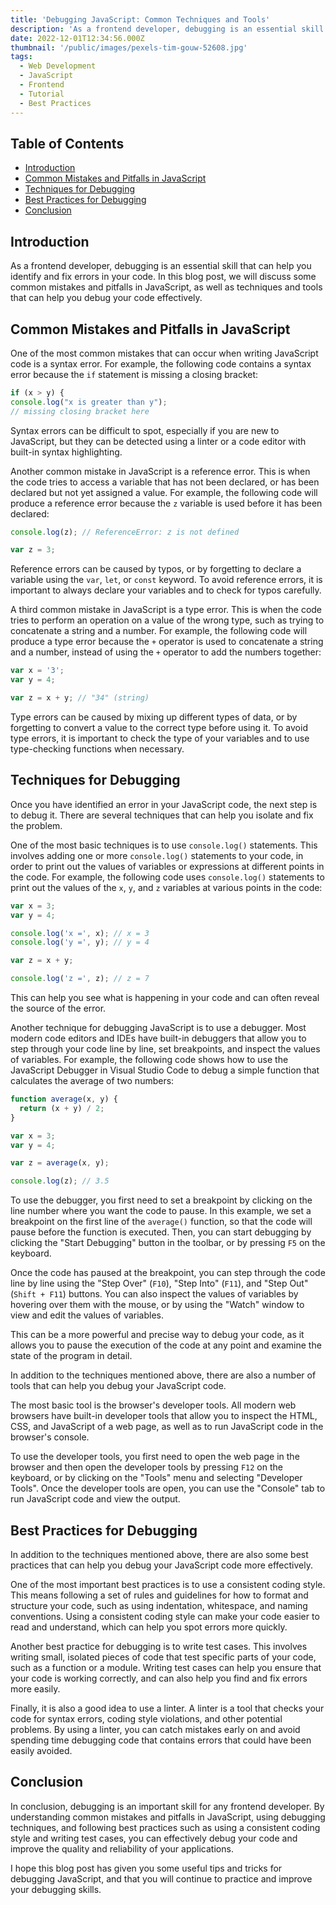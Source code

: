 ```yaml
---
title: 'Debugging JavaScript: Common Techniques and Tools'
description: 'As a frontend developer, debugging is an essential skill that can help you identify and fix errors in your code. In this blog post, we will discuss some common mistakes and pitfalls in JavaScript, as well as techniques and tools that can help you debug your code effectively.'
date: 2022-12-01T12:34:56.000Z
thumbnail: '/public/images/pexels-tim-gouw-52608.jpg'
tags:
  - Web Development
  - JavaScript
  - Frontend
  - Tutorial
  - Best Practices
---
```


## Table of Contents

- [Introduction](#introduction)
- [Common Mistakes and Pitfalls in JavaScript](#common-mistakes-and-pitfalls-in-javascript)
- [Techniques for Debugging](#techniques-for-debugging)
- [Best Practices for Debugging](#best-practices-for-debugging)
- [Conclusion](#conclusion)

## Introduction

As a frontend developer, debugging is an essential skill that can help you identify and fix errors in your code. In this blog post, we will discuss some common mistakes and pitfalls in JavaScript, as well as techniques and tools that can help you debug your code effectively.

## Common Mistakes and Pitfalls in JavaScript

One of the most common mistakes that can occur when writing JavaScript code is a syntax error. For example, the following code contains a syntax error because the `if` statement is missing a closing bracket:

```javascript
if (x > y) {
console.log("x is greater than y");
// missing closing bracket here

```

Syntax errors can be difficult to spot, especially if you are new to JavaScript, but they can be detected using a linter or a code editor with built-in syntax highlighting.

Another common mistake in JavaScript is a reference error. This is when the code tries to access a variable that has not been declared, or has been declared but not yet assigned a value. For example, the following code will produce a reference error because the `z` variable is used before it has been declared:

```javascript
console.log(z); // ReferenceError: z is not defined

var z = 3;
```

Reference errors can be caused by typos, or by forgetting to declare a variable using the `var`, `let`, or `const` keyword. To avoid reference errors, it is important to always declare your variables and to check for typos carefully.

A third common mistake in JavaScript is a type error. This is when the code tries to perform an operation on a value of the wrong type, such as trying to concatenate a string and a number. For example, the following code will produce a type error because the `+` operator is used to concatenate a string and a number, instead of using the `+` operator to add the numbers together:

```javascript
var x = '3';
var y = 4;

var z = x + y; // "34" (string)
```

Type errors can be caused by mixing up different types of data, or by forgetting to convert a value to the correct type before using it. To avoid type errors, it is important to check the type of your variables and to use type-checking functions when necessary.

## Techniques for Debugging

Once you have identified an error in your JavaScript code, the next step is to debug it. There are several techniques that can help you isolate and fix the problem.

One of the most basic techniques is to use `console.log()` statements. This involves adding one or more `console.log()` statements to your code, in order to print out the values of variables or expressions at different points in the code. For example, the following code uses `console.log()` statements to print out the values of the `x`, `y`, and `z` variables at various points in the code:

```javascript
var x = 3;
var y = 4;

console.log('x =', x); // x = 3
console.log('y =', y); // y = 4

var z = x + y;

console.log('z =', z); // z = 7
```

This can help you see what is happening in your code and can often reveal the source of the error.

Another technique for debugging JavaScript is to use a debugger. Most modern code editors and IDEs have built-in debuggers that allow you to step through your code line by line, set breakpoints, and inspect the values of variables. For example, the following code shows how to use the JavaScript Debugger in Visual Studio Code to debug a simple function that calculates the average of two numbers:

```javascript
function average(x, y) {
  return (x + y) / 2;
}

var x = 3;
var y = 4;

var z = average(x, y);

console.log(z); // 3.5
```

To use the debugger, you first need to set a breakpoint by clicking on the line number where you want the code to pause. In this example, we set a breakpoint on the first line of the `average()` function, so that the code will pause before the function is executed. Then, you can start debugging by clicking the "Start Debugging" button in the toolbar, or by pressing `F5` on the keyboard.

Once the code has paused at the breakpoint, you can step through the code line by line using the "Step Over" (`F10`), "Step Into" (`F11`), and "Step Out" (`Shift + F11`) buttons. You can also inspect the values of variables by hovering over them with the mouse, or by using the "Watch" window to view and edit the values of variables.

This can be a more powerful and precise way to debug your code, as it allows you to pause the execution of the code at any point and examine the state of the program in detail.

In addition to the techniques mentioned above, there are also a number of tools that can help you debug your JavaScript code.

The most basic tool is the browser's developer tools. All modern web browsers have built-in developer tools that allow you to inspect the HTML, CSS, and JavaScript of a web page, as well as to run JavaScript code in the browser's console.

To use the developer tools, you first need to open the web page in the browser and then open the developer tools by pressing `F12` on the keyboard, or by clicking on the "Tools" menu and selecting "Developer Tools". Once the developer tools are open, you can use the "Console" tab to run JavaScript code and view the output.

## Best Practices for Debugging

In addition to the techniques mentioned above, there are also some best practices that can help you debug your JavaScript code more effectively.

One of the most important best practices is to use a consistent coding style. This means following a set of rules and guidelines for how to format and structure your code, such as using indentation, whitespace, and naming conventions. Using a consistent coding style can make your code easier to read and understand, which can help you spot errors more quickly.

Another best practice for debugging is to write test cases. This involves writing small, isolated pieces of code that test specific parts of your code, such as a function or a module. Writing test cases can help you ensure that your code is working correctly, and can also help you find and fix errors more easily.

Finally, it is also a good idea to use a linter. A linter is a tool that checks your code for syntax errors, coding style violations, and other potential problems. By using a linter, you can catch mistakes early on and avoid spending time debugging code that contains errors that could have been easily avoided.

## Conclusion

In conclusion, debugging is an important skill for any frontend developer. By understanding common mistakes and pitfalls in JavaScript, using debugging techniques, and following best practices such as using a consistent coding style and writing test cases, you can effectively debug your code and improve the quality and reliability of your applications.

I hope this blog post has given you some useful tips and tricks for debugging JavaScript, and that you will continue to practice and improve your debugging skills.
